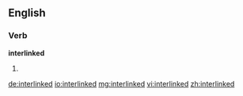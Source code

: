 ==English==

===Verb===
'''interlinked'''

# {{past of|interlink}}

[[de:interlinked]]
[[io:interlinked]]
[[mg:interlinked]]
[[vi:interlinked]]
[[zh:interlinked]]